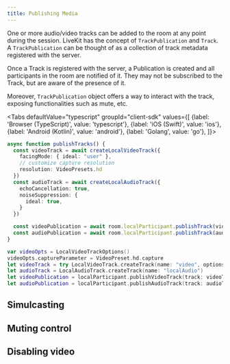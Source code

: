```yaml
---
title: Publishing Media
---
```


One or more audio/video tracks can be added to the room at any point during the session. LiveKit has the concept of `TrackPublication` and `Track`. A `TrackPublication` can be thought of as a collection of track metadata registered with the server.

Once a Track is registered with the server, a Publication is created and all participants in the room are notified of it. They may not be subscribed to the Track, but are aware of the presence of it.

Moreover, `TrackPublication` object offers a way to interact with the track, exposing functionalities such as mute, etc.

<Tabs
  defaultValue="typescript"
  groupId="client-sdk"
  values={[
    {label: 'Browser (TypeScript)', value: 'typescript'},
    {label: 'iOS (Swift)', value: 'ios'},
    {label: 'Android (Kotlin)', value: 'android'},
    {label: 'Golang', value: 'go'},
  ]}>

  <TabItem value="typescript">

  ```typescript
  async function publishTracks() {
    const videoTrack = await createLocalVideoTrack({
      facingMode: { ideal: "user" },
      // customize capture resolution
      resolution: VideoPresets.hd
    })
    const audioTrack = await createLocalAudioTrack({
      echoCancellation: true,
      noiseSuppression: {
        ideal: true,
      }
    })

    const videoPublication = await room.localParticipant.publishTrack(videoTrack)
    const audioPublication = await room.localParticipant.publishTrack(audioTrack)
  }
  ```

  </TabItem>

  <TabItem value="ios">

  ```swift
  var videoOpts = LocalVideoTrackOptions()
  videoOpts.captureParameter = VideoPreset.hd.capture
  let videoTrack = try LocalVideoTrack.createTrack(name: "video", options: videoOpts)
  let audioTrack = LocalAudioTrack.createTrack(name: "localAudio")
  let videoPublication = localParticipant.publishVideoTrack(track: videoTrack)
  let audioPublication = localParticipant.publishAudioTrack(track: audioTrack)
  ```

  </TabItem>
  <TabItem value="android">

  </TabItem>

  <TabItem value="go">

  </TabItem>

</Tabs>

## Simulcasting


## Muting control



## Disabling video
